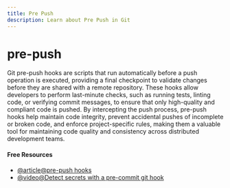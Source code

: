 ```yaml
---
title: Pre Push
description: Learn about Pre Push in Git
---
```


# pre-push

Git pre-push hooks are scripts that run automatically before a push operation is executed, providing a final checkpoint to validate changes before they are shared with a remote repository. These hooks allow developers to perform last-minute checks, such as running tests, linting code, or verifying commit messages, to ensure that only high-quality and compliant code is pushed. By intercepting the push process, pre-push hooks help maintain code integrity, prevent accidental pushes of incomplete or broken code, and enforce project-specific rules, making them a valuable tool for maintaining code quality and consistency across distributed development teams.

#### Free Resources

- [@article@pre-push hooks](https://dev.to/jameson/pre-push-hooks-42g5)
- [@video@Detect secrets with a pre-commit git hook](https://www.youtube.com/watch?v=8bDKn3y7Br4)

<Outlet path="2-git-basics/commands/pre-push" />

